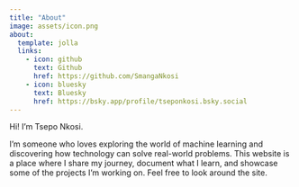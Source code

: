 ```yaml
---
title: "About"
image: assets/icon.png
about:
  template: jolla
  links:
    - icon: github
      text: Github
      href: https://github.com/SmangaNkosi
    - icon: bluesky
      text: Bluesky
      href: https://bsky.app/profile/tseponkosi.bsky.social
---
```


Hi! I'm Tsepo Nkosi.

I'm someone who loves exploring the world of machine learning and discovering how technology can solve real-world problems. This website is a place where I share my journey, document what I learn, and showcase some of the projects I'm working on. Feel free to look around the site.
